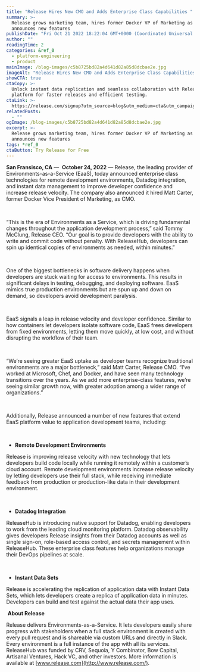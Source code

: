 ```yaml
---
title: "Release Hires New CMO and Adds Enterprise Class Capabilities "
summary: >-
  Release grows marketing team, hires former Docker VP of Marketing as CMO - and
  announces new features
publishDate: "Fri Oct 21 2022 18:22:04 GMT+0000 (Coordinated Universal Time)"
author: ""
readingTime: 2
categories: &ref_0
  - platform-engineering
  - product
mainImage: /blog-images/c5b8725bd82a4d641d82a85d8dcbae2e.jpg
imageAlt: "Release Hires New CMO and Adds Enterprise Class Capabilities "
showCTA: true
ctaCopy: >-
  Unlock instant data replication and seamless collaboration with Release's EaaS
  platform for faster releases and efficient testing.
ctaLink: >-
  https://release.com/signup?utm_source=blog&utm_medium=cta&utm_campaign=blog-cta&utm_content=releasehub-adds-enterprise-class-capabilities-with-remote-development-environments-datadog-integration-and-instant-data-sets
relatedPosts:
  - ""
ogImage: /blog-images/c5b8725bd82a4d641d82a85d8dcbae2e.jpg
excerpt: >-
  Release grows marketing team, hires former Docker VP of Marketing as CMO - and
  announces new features
tags: *ref_0
ctaButton: Try Release for Free
---
```


**San Fransisco, CA** —  **October 24, 2022** — Release, the leading provider of Environments-as-a-Service (EaaS), today announced enterprise class technologies for remote development environments, Datadog integration, and instant data management to improve developer confidence and increase release velocity. The company also announced it hired Matt Carter, former Docker Vice President of Marketing, as CMO.

‍

“This is the era of Environments as a Service, which is driving fundamental changes throughout the application development process,” said Tommy McClung, Release CEO. “Our goal is to provide developers with the ability to write and commit code without penalty. With ReleaseHub, developers can spin up identical copies of environments as needed, within minutes.”

‍

One of the biggest bottlenecks in software delivery happens when developers are stuck waiting for access to environments. This results in significant delays in testing, debugging, and deploying software. EaaS mimics true production environments but are spun up and down on demand, so developers avoid development paralysis.

‍

EaaS signals a leap in release velocity and developer confidence. Similar to how containers let developers isolate software code, EaaS frees developers from fixed environments, letting them move quickly, at low cost, and without disrupting the workflow of their team.

‍

“We’re seeing greater EaaS uptake as developer teams recognize traditional environments are a major bottleneck,” said Matt Carter, Release CMO. “I’ve worked at Microsoft, Chef, and Docker, and have seen many technology transitions over the years. As we add more enterprise-class features, we’re seeing similar growth now, with greater adoption among a wider range of organizations.”

‍

Additionally, Release announced a number of new features that extend EaaS platform value to application development teams, including:

‍

- **Remote Development Environments**

Release is improving release velocity with new technology that lets developers build code locally while running it remotely within a customer’s cloud account. Remote development environments increase release velocity by letting developers use their full stack, while receiving immediate feedback from production or production-like data in their development environment.

‍

- **Datadog Integration**

ReleaseHub is introducing native support for Datadog, enabling developers to work from the leading cloud monitoring platform. Datadog observability gives developers Release insights from their Datadog accounts as well as single sign-on, role-based access control, and secrets management within ReleaseHub. These enterprise class features help organizations manage their DevOps pipelines at scale.

‍

- **Instant Data Sets**

Release is accelerating the replication of application data with Instant Data Sets, which lets developers create a replica of application data in minutes. Developers can build and test against the actual data their app uses.

‍
**About Release**

Release delivers Environments-as-a-Service. It lets developers easily share progress with stakeholders when a full stack environment is created with every pull request and is shareable via custom URLs and directly in Slack. Every environment is a full instance of the app with all its services. ReleaseHub was funded by CRV, Sequoia, Y Combinator, Bow Capital, Artisanal Ventures, Hack VC, and other investors. More information is available at [www.release.com](http://www.release.com/).  

‍
